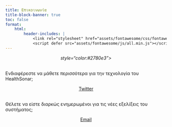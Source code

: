 ```yaml
---
title: Επικοινωνία
title-block-banner: true
toc: false
format:
    html:
        header-includes: |
            <link rel="stylesheet" href="assets/fontawesome/css/fontawesome.min.css">
            <script defer src="assets/fontawesome/js/all.min.js"></script>
---
```


:::: {.grid}

::: {.g-col-12 .g-col-md-4}
<div class="card mb-2">
<div class="card-body">
<center><i class="fa-brands fa-twitter fa-2x"> style="color:#2780e3"></i></center><br>
<p class="card-text">
Ενδιαφέρεστε να μάθετε περισσότερα για την τεχνολογία του HealthSonar;
</p>
<center>
<a href="https://www.twitter.com/healthsonar" class="btn btn-primary stretched-link">Twitter</a>
</center>
</div>
</div>
:::

::: {.g-col-12 .g-col-md-4}
<div class="card mb-2">
<div class="card-body">
<center><i class="fa-solid fa-envelope fa-2x"></i></center><br>
<p class="card-text">
Θέλετε να είστε διαρκώς ενημερωμένοι για τις νέες εξελίξεις του συστήματος;
</p>
<center>
<a href="mailto:info@pdneurotechnology.com" class="btn btn-primary stretched-link">Email</a>
</center>
</div>
</div>
:::

::::